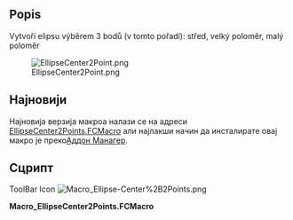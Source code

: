 <languages/>
<div class="mw-translate-fuzzy">
{{Macro/cs
|Name=Macro_Ellipse-Center+2Points
|Translate=Ellipse Center+2Points
|Icon=Macro_Ellipse-Center%2B2Points.png
|Description=Vytvoří elipsu výběrem 3 bodů (v tomto pořadí): střed, velký poloměr, malý poloměr
|Author=Eriossoltero
|Version=02.00
|Date=2019-07-29
|FCVersion=All
|Download=[https://www.freecadweb.org/wiki/images/6/66/Macro_Ellipse-Center%2B2Points.png ToolBar Icon]
}}
</div>

==Popis==
Vytvoří elipsu výběrem 3 bodů (v tomto pořadí): střed, velký poloměr, malý poloměr

[[Image:EllipseCenter2Point.png]]

<span id="Latest"></span>
==Најновији==

<div class="mw-translate-fuzzy">
Најновија верзија макроа налази се на адреси [https://github.com/FreeCAD/FreeCAD-macros/blob/master/ObjectCreation/EllipseCenter2Points.FCMacro EllipseCenter2Points.FCMacro] али најлакши начин да инсталирате овај макро је преко[[Std_AddonMgr/cs|Аддон Манагер]].
</div>

<span id="Script"></span>
==Сцрипт==

ToolBar Icon [[Image:Macro_Ellipse-Center%2B2Points.png]]

'''Macro_EllipseCenter2Points.FCMacro'''

{{MacroCode|code=


# Macro Begin: Ellipse-Center+2Points.FCMacro +++++++++++++++++++++++++++++++++++++++++++++++++
# http://freecad-tutorial.blogspot.com/2011/12/engine-9-poly-v-belt.html
# https://wiki.freecad.org/User:Eriossoltero
# 13/03/2012, 29/07/2019
import Part, FreeCAD, math, PartGui, FreeCADGui
from FreeCAD import Base

# get the selected objects, with first selection for the trajectory and second for the section
# Adapted from:
# Macro Begin: Ellipse-Center+2Points.FCMacro +++++++++++++++++++++++++++++++++++++++++++++++++
# http://freecad-tutorial.blogspot.com/2011/12/engine-9-poly-v-belt.html
import Part, FreeCAD, math, PartGui, FreeCADGui
from FreeCAD import Base

# get the selected objects, with first selection for the trajectory and second for the section
# Adapted from:
# http://freecad-tutorial.blogspot.com/2011/12/engine-9-poly-v-belt.html
s = FreeCADGui.Selection.getSelection()
try:
    sel1=s[0].Shape
    sel2=s[1].Shape
    sel3=s[2].Shape
    pt_center = sel1.Point
    pt_radmay = sel2.Point
    pt_radmen = sel3.Point
    
    # create Part object in the current document
    myObject=App.ActiveDocument.addObject("Part::Feature","Ellipse")
    
    # create a shape and assign it to the current document
    ellipse = Part.Ellipse(pt_radmay, pt_radmen, pt_center)
    myObject.Shape = ellipse.toShape()
    # Macro End: Ellipse-Center+2Points.FCMacro +++++++++++++++++++++++++++++++++++++++++++++++++

except:
    print( "Wrong selection")
    print( "First:centre, Second:major radius and Third:minor radius")

}}

{{clear}}